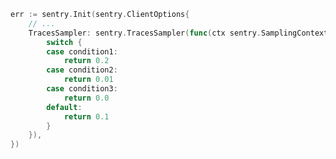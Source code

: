 ```go
err := sentry.Init(sentry.ClientOptions{
	// ...
	TracesSampler: sentry.TracesSampler(func(ctx sentry.SamplingContext) float64 {
		switch {
		case condition1:
			return 0.2
		case condition2:
			return 0.01
		case condition3:
			return 0.0
		default:
			return 0.1
		}
	}),
})
```
